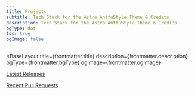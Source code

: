 ```yaml
---
title: Projects
subtitle: Tech Stack for the Astro AntfuStyle Theme & Credits
description: Tech Stack for the Astro AntfuStyle Theme & Credits
bgType: dot
toc: true
ogImage: false
---
```



<BaseLayout
  title={frontmatter.title}
  description={frontmatter.description}
  bgType={frontmatter.bgType}
  ogImage={frontmatter.ogImage}
>
  <WideLayout title={frontmatter.title} subtitle={frontmatter.subtitle}>
    <div slot="button" class="flex flex-warp justify-center items-center gap-4">
      <a class="btn-orange" href={getUrl('/releases/')}>
        <div class="i-ph:rocket-launch-duotone transition-all ease-out duration-200"></div>
        <p class="inline-block my-0! ml-1.5">Latest Releases</p>
      </a>
      <a class="btn-violet" href={getUrl('/prs/')}>
        <div class="i-lucide:git-pull-request transition-all ease-out duration-200"></div>
        <p class="inline-block my-0! ml-1.5">Recent Pull Requests</p>
      </a>
    </div>
    <GroupView pageToc={frontmatter.toc} />
  </WideLayout>
</BaseLayout>
